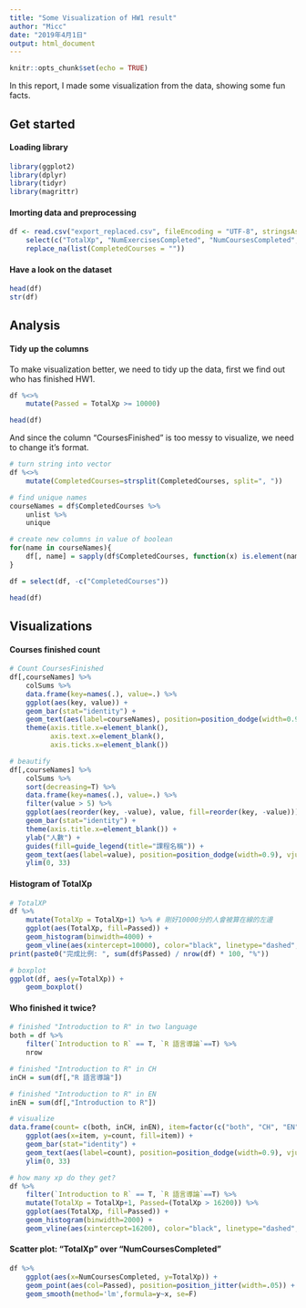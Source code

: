 ```yaml
---
title: "Some Visualization of HW1 result"
author: "Micc"
date: "2019年4月1日"
output: html_document
---
```


```r
knitr::opts_chunk$set(echo = TRUE)
```

In this report, I made some visualization from the data, showing some fun facts.

## Get started

#### Loading library
```r
library(ggplot2)
library(dplyr)
library(tidyr)
library(magrittr)
```

#### Imorting data and preprocessing
```r
df <- read.csv("export_replaced.csv", fileEncoding = "UTF-8", stringsAsFactors = F) %>%
    select(c("TotalXp", "NumExercisesCompleted", "NumCoursesCompleted", "CompletedCourses")) %>%
    replace_na(list(CompletedCourses = ""))
```

#### Have a look on the dataset
```r
head(df)
str(df)
```

## Analysis

#### Tidy up the columns
To make visualization better, we need to tidy up the data, first we find out who has finished HW1.
```r
df %<>%
    mutate(Passed = TotalXp >= 10000)

head(df)
```

And since the column "CoursesFinished" is too messy to visualize, we need to change it's format.
```r
# turn string into vector
df %<>%
    mutate(CompletedCourses=strsplit(CompletedCourses, split=", "))

# find unique names
courseNames = df$CompletedCourses %>%
    unlist %>%
    unique

# create new columns in value of boolean
for(name in courseNames){
    df[, name] = sapply(df$CompletedCourses, function(x) is.element(name, x))
}

df = select(df, -c("CompletedCourses"))

head(df)
```

## Visualizations

#### Courses finished count
```r
# Count CoursesFinished
df[,courseNames] %>%
    colSums %>%
    data.frame(key=names(.), value=.) %>%
    ggplot(aes(key, value)) +
    geom_bar(stat="identity") +
    geom_text(aes(label=courseNames), position=position_dodge(width=0.9), hjust=-0.1, angle = 90) +
    theme(axis.title.x=element_blank(),
          axis.text.x=element_blank(),
          axis.ticks.x=element_blank())

# beautify
df[,courseNames] %>%
    colSums %>%
    sort(decreasing=T) %>%
    data.frame(key=names(.), value=.) %>%
    filter(value > 5) %>%
    ggplot(aes(reorder(key, -value), value, fill=reorder(key, -value))) +
    geom_bar(stat="identity") +
    theme(axis.title.x=element_blank()) +
    ylab("人數") +
    guides(fill=guide_legend(title="課程名稱")) +
    geom_text(aes(label=value), position=position_dodge(width=0.9), vjust=-0.6) +
    ylim(0, 33)
```

#### Histogram of TotalXp
```r
# TotalXP
df %>%
    mutate(TotalXp = TotalXp+1) %>% # 剛好10000分的人會被算在線的左邊
    ggplot(aes(TotalXp, fill=Passed)) +
    geom_histogram(binwidth=4000) +
    geom_vline(aes(xintercept=10000), color="black", linetype="dashed", size=0.5)
print(paste0("完成比例: ", sum(df$Passed) / nrow(df) * 100, "%"))

# boxplot
ggplot(df, aes(y=TotalXp)) + 
    geom_boxplot()
```

#### Who finished it twice?
```r
# finished "Introduction to R" in two language
both = df %>%
    filter(`Introduction to R` == T, `R 語言導論`==T) %>%
    nrow

# finished "Introduction to R" in CH
inCH = sum(df[,"R 語言導論"])

# finished "Introduction to R" in EN
inEN = sum(df[,"Introduction to R"])

# visualize
data.frame(count= c(both, inCH, inEN), item=factor(c("both", "CH", "EN"))) %>%
    ggplot(aes(x=item, y=count, fill=item)) +
    geom_bar(stat="identity") +
    geom_text(aes(label=count), position=position_dodge(width=0.9), vjust=-0.6) +
    ylim(0, 33)

# how many xp do they get?
df %>%
    filter(`Introduction to R` == T, `R 語言導論`==T) %>%
    mutate(TotalXp = TotalXp+1, Passed=(TotalXp > 16200)) %>%
    ggplot(aes(TotalXp, fill=Passed)) +
    geom_histogram(binwidth=2000) +
    geom_vline(aes(xintercept=16200), color="black", linetype="dashed", size=0.5)
```

#### Scatter plot: "TotalXp" over "NumCoursesCompleted"
```r
df %>%
    ggplot(aes(x=NumCoursesCompleted, y=TotalXp)) +
    geom_point(aes(col=Passed), position=position_jitter(width=.05)) +
    geom_smooth(method='lm',formula=y~x, se=F)
```